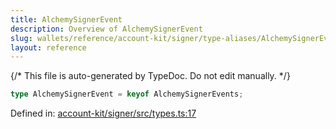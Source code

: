 ```yaml
---
title: AlchemySignerEvent
description: Overview of AlchemySignerEvent
slug: wallets/reference/account-kit/signer/type-aliases/AlchemySignerEvent
layout: reference
---
```


{/* This file is auto-generated by TypeDoc. Do not edit manually. */}

```ts
type AlchemySignerEvent = keyof AlchemySignerEvents;
```

Defined in: [account-kit/signer/src/types.ts:17](https://github.com/alchemyplatform/aa-sdk/blob/153785ddc87beb160382c2bae7dbafa4a66ade9a/account-kit/signer/src/types.ts#L17)
